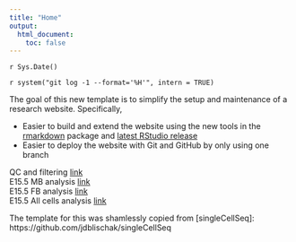 ```yaml
---
title: "Home"
output:
  html_document:
    toc: false
---
```

`r Sys.Date()`

`r system("git log -1 --format='%H'", intern = TRUE)`

The goal of this new template is to simplify the setup and maintenance of a research website.
Specifically,

*  Easier to build and extend the website using the new tools in the [rmarkdown][] package and [latest RStudio release][rstudio]
*  Easier to deploy the website with Git and GitHub by only using one branch

[rmarkdown]: http://rmarkdown.rstudio.com/rmarkdown_websites.htm
[rstudio]: https://www.rstudio.com/products/rstudio/download/preview/

QC and filtering [link](cds_creation-qc_filtering.html)   
E15.5 MB analysis [link](E15_Mb.recursive_analysis.html)  
E15.5 FB analysis [link](E15_Fb.recursive_analysis.html)  
E15.5 All cells analysis [link](E15_all.recursive_analysis.html)  

The template for this was shamlessly copied from [singleCellSeq]: https://github.com/jdblischak/singleCellSeq

